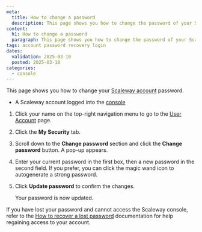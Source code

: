 ```yaml
---
meta:
  title: How to change a password
  description: This page shows you how to change the password of your Scaleway account.
content:
  h1: How to change a password
  paragraph: This page shows you how to change the password of your Scaleway account.
tags: account password recovery login
dates:
  validation: 2025-03-10
  posted: 2025-03-10
categories:
  - console
---
```


This page shows you how to change your [Scaleway account](https://console.scaleway.com) password.

<Macro id="requirements" />

- A Scaleway account logged into the [console](https://console.scaleway.com)

1. Click your name on the top-right navigation menu to go to the [User Account](https://console.scaleway.com/account/security) page.
2. Click the **My Security** tab.
3. Scroll down to the **Change password** section and click the **Change password** button. A pop-up appears.
4. Enter your current password in the first box, then a new password in the second field.
    If you prefer, you can click the magic wand icon to autogenerate a strong password.
5. Click **Update password** to confirm the changes.

    Your password is now updated.

If you have lost your password and cannot access the Scaleway console, refer to the [How to recover a lost password](/account/how-to/recover-a-lost-password) documentation for help regaining access to your account.